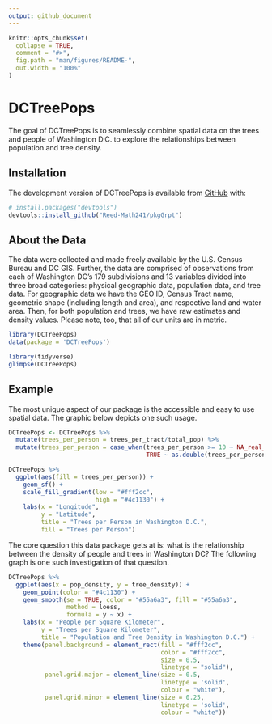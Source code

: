 ```yaml
---
output: github_document
---
```


<!-- README.md is generated from README.Rmd. Please edit that file -->

<!-- You'll still need to render `README.Rmd` regularly, to keep `README.md` up-to-date. `devtools::build_readme()` is handy for this.  -->

```r
knitr::opts_chunk$set(
  collapse = TRUE,
  comment = "#>",
  fig.path = "man/figures/README-",
  out.width = "100%"
)
```

# DCTreePops

<!-- badges: start -->
<!-- badges: end -->

The goal of DCTreePops is to seamlessly combine spatial data on the trees and people of Washington D.C. to explore the relationships between population and tree density. 

## Installation

The development version of DCTreePops is available from [GitHub](https://github.com/) with:

```r
# install.packages("devtools")
devtools::install_github("Reed-Math241/pkgGrpt")
```

## About the Data
The data were collected and made freely available by the U.S. Census Bureau and DC GIS. 
Further, the data are comprised of observations from each of Washington DC's 179 subdivisions and 13 variables divided into three broad categories: physical geographic data, population data, and tree data. For geographic data we have the GEO ID, Census Tract name, geometric shape (including length and area), and respective land and water area. Then, for both population and trees, we have raw estimates and density values. Please note, too, that all of our units are in metric.

```r
library(DCTreePops)
data(package = 'DCTreePops')
```

```r
library(tidyverse)
glimpse(DCTreePops)
```

## Example

The most unique aspect of our package is the accessible and easy to use spatial data. The graphic below depicts one such usage.

```r
DCTreePops <- DCTreePops %>%
  mutate(trees_per_person = trees_per_tract/total_pop) %>%
  mutate(trees_per_person = case_when(trees_per_person >= 10 ~ NA_real_,
                                      TRUE ~ as.double(trees_per_person)))

DCTreePops %>%
  ggplot(aes(fill = trees_per_person)) +
    geom_sf() +
    scale_fill_gradient(low = "#fff2cc",
                        high = "#4c1130") +
    labs(x = "Longitude",
         y = "Latitude",
         title = "Trees per Person in Washington D.C.",
         fill = "Trees per Person")
```

The core question this data package gets at is: what is the relationship between the density of people and trees in Washington DC? The following graph is one such investigation of that question. 

```r
DCTreePops %>%
  ggplot(aes(x = pop_density, y = tree_density)) +
    geom_point(color = "#4c1130") +
    geom_smooth(se = TRUE, color = "#55a6a3", fill = "#55a6a3", 
                method = loess,
                formula = y ~ x) +
    labs(x = "People per Square Kilometer",
         y = "Trees per Square Kilometer",
         title = "Population and Tree Density in Washington D.C.") +
    theme(panel.background = element_rect(fill = "#fff2cc",
                                          color = "#fff2cc",
                                          size = 0.5, 
                                          linetype = "solid"),
          panel.grid.major = element_line(size = 0.5, 
                                          linetype = 'solid',
                                          colour = "white"), 
          panel.grid.minor = element_line(size = 0.25, 
                                          linetype = 'solid',
                                          colour = "white"))
```



